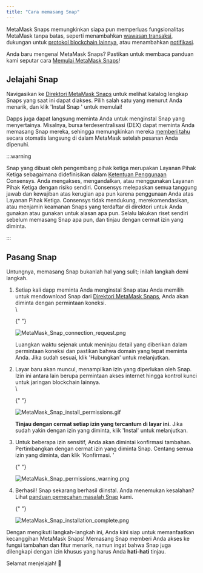 ```yaml
---
title: "Cara memasang Snap"
---
```


MetaMask Snaps memungkinkan siapa pun memperluas fungsionalitas MetaMask tanpa batas, seperti menambahkan [wawasan transaksi](/metamask-snaps/what-are-security-snaps), dukungan untuk [protokol blockchain lainnya](/metamask-snaps/what-are-interoperability-snaps), atau menambahkan [notifikasi](/metamask-snaps/what-are-communication-snaps).

Anda baru mengenal MetaMask Snaps? Pastikan untuk membaca panduan kami seputar cara [Memulai MetaMask Snaps](/metamask-snaps/getting-started-with-metamask-snaps)!

## Jelajahi Snap

Navigasikan ke [Direktori MetaMask Snaps](https://snaps.metamask.io/?utm_source=metamaskSupport&utm_medium=knowledge-base&utm_campaign=2023_Sep_snaps-launch_content_none) untuk melihat katalog lengkap Snaps yang saat ini dapat diakses. Pilih salah satu yang menurut Anda menarik, dan klik 'Instal Snap ' untuk memulai!

Dapps juga dapat langsung meminta Anda untuk menginstal Snap yang menyertainya. Misalnya, bursa terdesentralisasi (DEX) dapat meminta Anda memasang Snap mereka, sehingga memungkinkan mereka [memberi tahu](/metamask-snaps/what-are-communication-snaps) secara otomatis langsung di dalam MetaMask setelah pesanan Anda dipenuhi.

:::warning

Snap yang dibuat oleh pengembang pihak ketiga merupakan Layanan Pihak Ketiga sebagaimana didefinisikan dalam [Ketentuan Penggunaan](https://consensys.io/terms-of-use/) Consensys. Anda mengakses, mengandalkan, atau menggunakan Layanan Pihak Ketiga dengan risiko sendiri. Consensys melepaskan semua tanggung jawab dan kewajiban atas kerugian apa pun karena penggunaan Anda atas Layanan Pihak Ketiga. Consensys tidak mendukung, merekomendasikan, atau menjamin keamanan Snaps yang terdaftar di direktori untuk Anda gunakan atau gunakan untuk alasan apa pun. Selalu lakukan riset sendiri sebelum memasang Snap apa pun, dan tinjau dengan cermat izin yang diminta.

:::

## Pasang Snap

Untungnya, memasang Snap bukanlah hal yang sulit; inilah langkah demi langkah.

1. Setiap kali dapp meminta Anda menginstal Snap atau Anda memilih untuk mendownload Snap dari [Direktori MetaMask Snaps](https://snaps.metamask.io/?utm_source=metamaskSupport&utm_medium=knowledge-base&utm_campaign=2023_Sep_snaps-launch_content_none), Anda akan diminta dengan permintaan koneksi.\
    \

   {" "}

   <div class="center-container">
     <div class="img-small">
       <img
         src={
           require("../../../../../img/metamask-snaps/getting-started-with-metamask-snaps/MetaMask_Snap_connection_request.png")
             .default
         }
         alt="MetaMask_Snap_connection_request.png"
       />
     </div>
   </div>

   Luangkan waktu sejenak untuk meninjau detail yang diberikan dalam permintaan koneksi dan pastikan bahwa domain yang tepat meminta Anda. Jika sudah sesuai, klik 'Hubungkan' untuk melanjutkan.

2. Layar baru akan muncul, menampilkan izin yang diperlukan oleh Snap. Izin ini antara lain berupa permintaan akses internet hingga kontrol kunci untuk jaringan blockchain lainnya.\
    \

   {" "}

   <div class="center-container">
     <div class="img-small">
       <img
         src={
           require("../../../../../img/metamask-snaps/how-to-install-a-snap/MetaMask_Snap_install_permissions.gif")
             .default
         }
         alt="MetaMask_Snap_install_permissions.gif"
       />
     </div>
   </div>

   **Tinjau dengan cermat setiap izin yang tercantum di layar ini.** Jika sudah yakin dengan izin yang diminta, klik 'Instal' untuk melanjutkan.

3. Untuk beberapa izin sensitif, Anda akan dimintai konfirmasi tambahan. Pertimbangkan dengan cermat izin yang diminta Snap. Centang semua izin yang diminta, dan klik 'Konfirmasi. '

   {" "}

   <div class="center-container">
     <div class="img-small">
       <img
         src={
           require("../../../../../img/metamask-snaps/how-to-install-a-snap/MetaMask_Snap_permissions_warning.png")
             .default
         }
         alt="MetaMask_Snap_permissions_warning.png"
       />
     </div>
   </div>

4. Berhasil! Snap sekarang berhasil diinstal. Anda menemukan kesalahan? Lihat [panduan pemecahan masalah Snap](/metamask-snaps/how-to-troubleshoot-snap-issues) kami.

   {" "}

   <div class="center-container">
     <div class="img-small">
       <img
         src={
           require("../../../../../img/metamask-snaps/how-to-install-a-snap/MetaMask_Snap_installation_complete.png")
             .default
         }
         alt="MetaMask_Snap_installation_complete.png"
       />
     </div>
   </div>

Dengan mengikuti langkah-langkah ini, Anda kini siap untuk memanfaatkan kecanggihan MetaMask Snaps! Memasang Snap memberi Anda akses ke fungsi tambahan dan fitur menarik, namun ingat bahwa Snap juga dilengkapi dengan izin khusus yang harus Anda **hati-hati** tinjau.

Selamat menjelajah! 🚀
